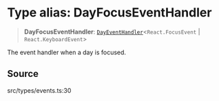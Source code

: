 # Type alias: DayFocusEventHandler

> **DayFocusEventHandler**: [`DayEventHandler`](/api/latest/type-aliases/DayEventHandler.mdx)\<`React.FocusEvent` \| `React.KeyboardEvent`\>

The event handler when a day is focused.

## Source

src/types/events.ts:30
